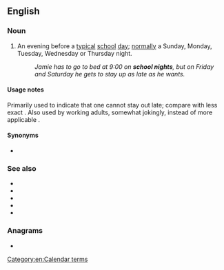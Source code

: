 ==English==

===Noun===
{{en-noun}}

# An evening before a [[typical]] [[school]] [[day]]; [[normal]]ly a Sunday, Monday, Tuesday, Wednesday or Thursday night.
#: ''Jamie has to go to bed at 9:00 on '''school nights''', but on Friday and Saturday he gets to stay up as late as he wants.''

====Usage notes====
Primarily used to indicate that one cannot stay out late; compare with less exact {{m|en|weeknight}}. Also used by working adults, somewhat jokingly, instead of more applicable {{m|en|worknight}}.

====Synonyms====
* {{sense|Sunday through Thursday nights}} {{l|en|worknight}}

===See also===
* {{l|en|weekend night}}
* {{l|en|worknight}}
* {{l|en|weeknight}}
* {{l|en|weekday}}
* {{l|en|school day}}

===Anagrams===
* {{l|en|night school}}

[[Category:en:Calendar terms]]